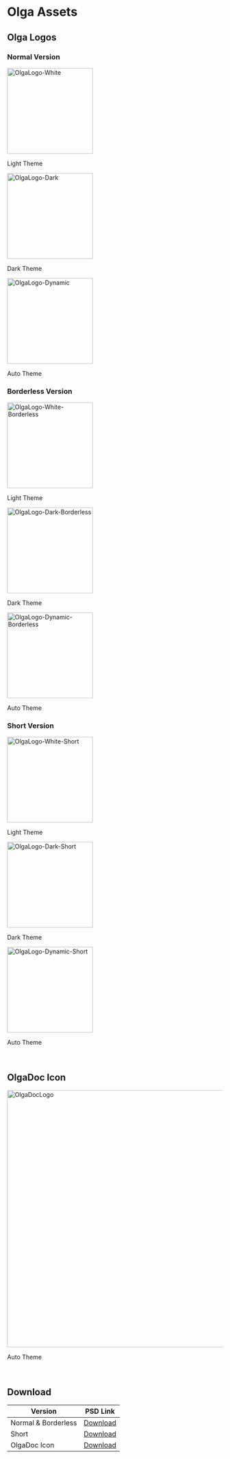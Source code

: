 # Olga Assets

## Olga Logos

### Normal Version

<div style={{ display: "flex", justifyContent: "space-around" }}>
  <div>
    <img
      src="/img/OlgaLogo/normal/OlgaLogo-White.svg"
      alt="OlgaLogo-White"
      width="200px"
    />
    <p style={{ textAlign: "center" }}>Light Theme</p>
  </div>
  <div>
    <img
      src="/img/OlgaLogo/normal/OlgaLogo-Dark.svg"
      alt="OlgaLogo-Dark"
      width="200px"
    />
    <p style={{ textAlign: "center" }}>Dark Theme</p>
  </div>
  <div>
    <img
      src="/img/OlgaLogo/normal/OlgaLogo-UseSystemTheme.svg"
      alt="OlgaLogo-Dynamic"
      width="200px"
    />
    <p style={{ textAlign: "center" }}>Auto Theme</p>
  </div>
</div>

### Borderless Version

<div style={{ display: "flex", justifyContent: "space-around" }}>
  <div>
    <img
      src="/img/OlgaLogo/borderless/OlgaLogo-White--Borderless.svg"
      alt="OlgaLogo-White-Borderless"
      width="200px"
    />
    <p style={{ textAlign: "center" }}>Light Theme</p>
  </div>
  <div>
    <img
      src="/img/OlgaLogo/borderless/OlgaLogo-Dark--Borderless.svg"
      alt="OlgaLogo-Dark-Borderless"
      width="200px"
    />
    <p style={{ textAlign: "center" }}>Dark Theme</p>
  </div>
  <div>
    <img
      src="/img/OlgaLogo/borderless/OlgaLogo-UseSystemTheme--Borderless.svg"
      alt="OlgaLogo-Dynamic-Borderless"
      width="200px"
    />
    <p style={{ textAlign: "center" }}>Auto Theme</p>
  </div>
</div>

### Short Version

<div style={{ display: "flex", justifyContent: "space-around" }}>
  <div>
    <img
      src="/img/OlgaLogo/short/OlgaShortLogo-White.svg"
      alt="OlgaLogo-White-Short"
      width="200px"
    />
    <p style={{ textAlign: "center" }}>Light Theme</p>
  </div>
  <div>
    <img
      src="/img/OlgaLogo/short/OlgaShortLogo-Dark.svg"
      alt="OlgaLogo-Dark-Short"
      width="200px"
    />
    <p style={{ textAlign: "center" }}>Dark Theme</p>
  </div>
  <div>
    <img
      src="/img/OlgaLogo/short/OlgaShortLogo-UseSystemTheme.svg"
      alt="OlgaLogo-Dynamic-Short"
      width="200px"
    />
    <p style={{ textAlign: "center" }}>Auto Theme</p>
  </div>
</div>

&nbsp;

## OlgaDoc Icon

<div style={{ display: "flex", justifyContent: "space-around" }}>
  <div>
    <img
      src="/img/OlgaLogo/doc/OlgaDocLogo.svg"
      alt="OlgaDocLogo"
      width="600px"
    />
    <p style={{ textAlign: "center" }}>Auto Theme</p>
  </div>
</div>

&nbsp;

## Download

| Version             | PSD Link                                        |
| ------------------- | ----------------------------------------------- |
| Normal & Borderless | [Download](/img/OlgaLogo/psd/OlgaLogo.psd)      |
| Short               | [Download](/img/OlgaLogo/psd/OlgaShortLogo.psd) |
| OlgaDoc Icon        | [Download](/img/OlgaLogo/psd/OlgaDocLogo.psd)   |
